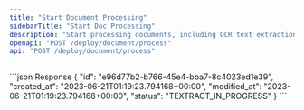 ```yaml
---
title: "Start Document Processing"
sidebarTitle: "Start Doc Processing"
description: "Start processing documents, including OCR text extraction and indexing."
openapi: "POST /deploy/document/process"
api: "POST /deploy/document/process"
---
```


<ResponseExample>
  ```json Response
{
    "id": "e96d77b2-b766-45e4-bba7-8c4023ed1e39",
    "created_at": "2023-06-21T01:19:23.794168+00:00",
    "modified_at": "2023-06-21T01:19:23.794168+00:00",
    "status": "TEXTRACT_IN_PROGRESS"
}
  ```
</ResponseExample>

